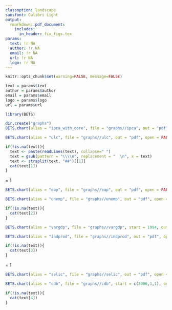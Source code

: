 ```yaml
---
classoption: landscape
sansfont: Calibri Light
output:
  rmarkdown::pdf_document:
    includes:  
      in_header: fix_figs.tex
params: 
  text: !r NA
  author: !r NA
  email: !r NA
  url: !r NA
  logo: !r NA
---
```


\fontfamily{lmss}\selectfont

```r
knitr::opts_chunk$set(warning=FALSE, message=FALSE)

text = params$text
author = params$author
email = params$email
logo = params$logo
url = params$url
```

```r
library(BETS)
```

\def\haslogo{`r as.integer(!is.na(logo))`}
\def\haswebsite{`r as.integer(!is.na(url))`} 
\def\hastext{`r as.integer(!is.na(text))`} 

\fancypagestyle{plain}{
  \fancyhf{}%
  \setlength{\headheight}{45pt} 
  \fancyhead[L]{
    \includegraphics[width=\linewidth,height=40pt]{logo_bets} }
  \fancyhead[R]{
    {\fontfamily{lmss}\selectfont
    {\footnotesize Analysis by} \\
    \ifnum\haslogo = 1
      \includegraphics[width=\linewidth,height=35pt]{`r logo`} \\
    \else
      `r author` \\
    \fi
    \ifnum\haswebsite = 1
      {\small \url{`r url`}}
    \fi
    }
  }
  \fancyfoot[L]{
     {\fontfamily{lmss}\selectfont
     {\small Charts generated by the \textbf{BETS R Package} on `r Sys.Date()` $\diamond$ \textbf{\url{https://github.com/pedrocostaferreira/BETS}}}}
  }
  \fancyfoot[R]{
    \thepage\  / \pageref{LastPage} }
}
\pagestyle{plain}


```r
dir.create("graphs")
BETS.chart(alias = "ipca_with_core", file = "graphs//ipca", out = "pdf", open = FALSE)
```


```r
BETS.chart(alias = "ulc", file = "graphs//ulc", out = "pdf", open = FALSE)
```

\begin{figure}[h]
\begin{subfigure}{.5\textwidth}
  \centering
  \includegraphics[width=1\linewidth]{graphs/ipca}
  \label{ipca}
\end{subfigure}
~
\begin{subfigure}{.5\textwidth}
  \centering
  \includegraphics[width=1\linewidth]{graphs/ulc}
  \label{cut}
\end{subfigure}
\end{figure}


```r
if(!is.na(text)){
  text <- paste(readLines(text), collapse=" ")
  text = gsub(pattern = "\\\\n", replacement = "  \n", x = text)
  text <- strsplit(text, "##")[[1]]
  cat(text[1])
}
```

\ifnum\hastext = 1
  \newpage
  \pagestyle{plain}
\fi

```r
BETS.chart(alias = "eap", file = "graphs//eap", out = "pdf", open = FALSE)
```

```r
BETS.chart(alias = "unemp", file = "graphs//unemp", out = "pdf", open = FALSE)
```

\begin{figure}[h]
\begin{subfigure}{.5\textwidth}
  \centering
  \includegraphics[width=1\linewidth,height=10cm,keepaspectratio]{graphs/eap}
  \label{ipca}
\end{subfigure}
~
\begin{subfigure}{.5\textwidth}
  \centering
  \includegraphics[width=1\linewidth,height=10cm,keepaspectratio]{graphs/unemp}
  \label{cut}
\end{subfigure}
\end{figure}


```r
if(!is.na(text)){
  cat(text[2])
}
```

\newpage
\pagestyle{plain}

```r
BETS.chart(alias = "vargdp", file = "graphs//vargdp", start = 1994, out = "pdf", open = FALSE)
```

```r
BETS.chart(alias = "indprod", file = "graphs//indprod", out = "pdf", open = FALSE)
```

\begin{figure}[h]
\begin{subfigure}{.5\textwidth}
  \centering
  \includegraphics[width=1\linewidth]{graphs/vargdp}
  \label{ipca}
\end{subfigure}
~
\begin{subfigure}{.5\textwidth}
  \centering
  \includegraphics[width=1\linewidth]{graphs/indprod}
  \label{cut}
\end{subfigure}
\end{figure}

```r
if(!is.na(text)){
  cat(text[3])
}
```

\ifnum\hastext = 1
  \newpage
  \pagestyle{plain}
\fi

```r
BETS.chart(alias = "selic", file = "graphs//selic", out = "pdf", open = FALSE)
```

```r
BETS.chart(alias = "cdb", file = "graphs//cdb", start = c(2006,1,1), out = "pdf", open = FALSE)
```

\begin{figure}[h]
\begin{subfigure}{.5\textwidth}
  \centering
  \includegraphics[width=1\linewidth]{graphs/selic}
  \label{ipca}
\end{subfigure}
~
\begin{subfigure}{.5\textwidth}
  \centering
  \includegraphics[width=1\linewidth]{graphs/cdb}
  \label{cut}
\end{subfigure}
\end{figure}

```r
if(!is.na(text)){
  cat(text[4])
}
```


